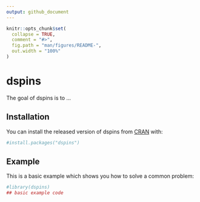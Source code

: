 ```yaml
---
output: github_document
---
```


<!-- README.md is generated from README.Rmd. Please edit that file -->

```r
knitr::opts_chunk$set(
  collapse = TRUE,
  comment = "#>",
  fig.path = "man/figures/README-",
  out.width = "100%"
)
```

# dspins

<!-- badges: start -->
<!-- badges: end -->

The goal of dspins is to ...

## Installation

You can install the released version of dspins from [CRAN](https://CRAN.R-project.org) with:

``` r
#install.packages("dspins")
```

## Example

This is a basic example which shows you how to solve a common problem:

```r
#library(dspins)
## basic example code
```


